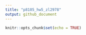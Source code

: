 ```yaml
---
title: "p8105_hw5_zl2978"
output: github_document
---
```


```r
knitr::opts_chunk$set(echo = TRUE)
```

